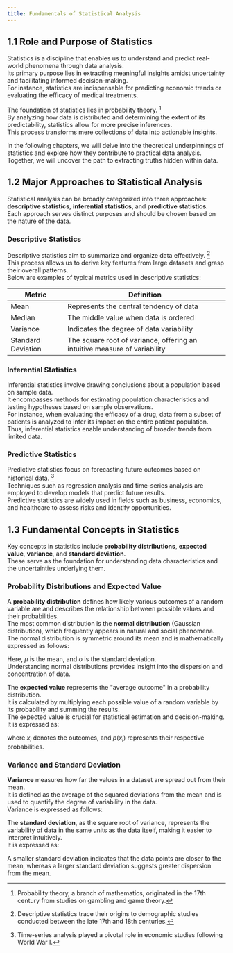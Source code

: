 ```yaml
---
title: Fundamentals of Statistical Analysis
---
```



## 1.1 Role and Purpose of Statistics

Statistics is a discipline that enables us to understand and predict real-world phenomena through data analysis.  
Its primary purpose lies in extracting meaningful insights amidst uncertainty and facilitating informed decision-making.  
For instance, statistics are indispensable for predicting economic trends or evaluating the efficacy of medical treatments.

The foundation of statistics lies in probability theory. [^1]  
By analyzing how data is distributed and determining the extent of its predictability, statistics allow for more precise inferences.  
This process transforms mere collections of data into actionable insights.

[^1]: Probability theory, a branch of mathematics, originated in the 17th century from studies on gambling and game theory.

In the following chapters, we will delve into the theoretical underpinnings of statistics and explore how they contribute to practical data analysis. Together, we will uncover the path to extracting truths hidden within data.

## 1.2 Major Approaches to Statistical Analysis

Statistical analysis can be broadly categorized into three approaches: **descriptive statistics**, **inferential statistics**, and **predictive statistics**.  
Each approach serves distinct purposes and should be chosen based on the nature of the data.

### Descriptive Statistics

Descriptive statistics aim to summarize and organize data effectively. [^2]  
This process allows us to derive key features from large datasets and grasp their overall patterns.  
Below are examples of typical metrics used in descriptive statistics:

| Metric             | Definition                                                                |
| ------------------ | ------------------------------------------------------------------------- |
| Mean               | Represents the central tendency of data                                   |
| Median             | The middle value when data is ordered                                     |
| Variance           | Indicates the degree of data variability                                  |
| Standard Deviation | The square root of variance, offering an intuitive measure of variability |

[^2]: Descriptive statistics trace their origins to demographic studies conducted between the late 17th and 18th centuries.

### Inferential Statistics

Inferential statistics involve drawing conclusions about a population based on sample data.  
It encompasses methods for estimating population characteristics and testing hypotheses based on sample observations.  
For instance, when evaluating the efficacy of a drug, data from a subset of patients is analyzed to infer its impact on the entire patient population.  
Thus, inferential statistics enable understanding of broader trends from limited data.

### Predictive Statistics

Predictive statistics focus on forecasting future outcomes based on historical data. [^3]  
Techniques such as regression analysis and time-series analysis are employed to develop models that predict future results.  
Predictive statistics are widely used in fields such as business, economics, and healthcare to assess risks and identify opportunities.

[^3]: Time-series analysis played a pivotal role in economic studies following World War I.

## 1.3 Fundamental Concepts in Statistics

Key concepts in statistics include **probability distributions**, **expected value**, **variance**, and **standard deviation**.  
These serve as the foundation for understanding data characteristics and the uncertainties underlying them.

### Probability Distributions and Expected Value

A **probability distribution** defines how likely various outcomes of a random variable are and describes the relationship between possible values and their probabilities.  
The most common distribution is the **normal distribution** (Gaussian distribution), which frequently appears in natural and social phenomena.  
The normal distribution is symmetric around its mean and is mathematically expressed as follows:

<KaTeX
	expression="f(x) = \frac{1}{\sigma \sqrt{2\pi}} e^{-\frac{(x-\mu)^2}{2\sigma^2}}"
	isFormula={true}
/>

Here, $\mu$ is the mean, and $\sigma$ is the standard deviation.  
Understanding normal distributions provides insight into the dispersion and concentration of data.

The **expected value** represents the "average outcome" in a probability distribution.  
It is calculated by multiplying each possible value of a random variable by its probability and summing the results.  
The expected value is crucial for statistical estimation and decision-making. It is expressed as:

<KaTeX expression="E[X] = \sum_{i=1}^{n} x_i p(x_i)" isFormula={true} />

where $x_i$ denotes the outcomes, and $p(x_i)$ represents their respective probabilities.

### Variance and Standard Deviation

**Variance** measures how far the values in a dataset are spread out from their mean.  
It is defined as the average of the squared deviations from the mean and is used to quantify the degree of variability in the data.  
Variance is expressed as follows:

<KaTeX
	expression="Var(X) = E[(X - \mu)^2] = \sum_{i=1}^{n} (x_i - \mu)^2 p(x_i)"
	isFormula={true}
/>

The **standard deviation**, as the square root of variance, represents the variability of data in the same units as the data itself, making it easier to interpret intuitively.  
It is expressed as:

<KaTeX expression="SD(X) = \sqrt{Var(X)}" isFormula={true} />

A smaller standard deviation indicates that the data points are closer to the mean, whereas a larger standard deviation suggests greater dispersion from the mean.

